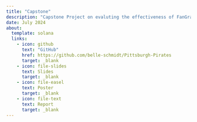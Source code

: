 ```yaml
---
title: "Capstone"
description: "Capstone Project on evaluting the effectiveness of FanGraph's Stuff+ Model for SURE 2024 at CMU"
date: July 2024
about: 
  template: solana
  links: 
    - icon: github
      text: "GitHub"
      href: https://github.com/belle-schmidt/Pittsburgh-Pirates
      target: _blank
    - icon: file-slides
      text: Slides
      target: _blank
    - icon: file-easel
      text: Poster
      target: _blank
    - icon: file-text
      text: Report
      target: _blank
---
```

